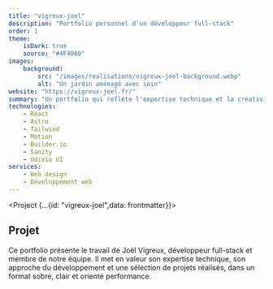 ```yaml
---
title: "vigreux-joel"
description: "Portfolio personnel d’un développeur full-stack"
order: 1
theme:
    isDark: true
    source: "#4F4060"
images:
    background:
        src: "/images/realisations/vigreux-joel-background.webp"
        alt: "Un jardin aménagé avec soin"
website: "https://vigreux-joel.fr/"
summary: "Un portfolio qui reflète l'expertise technique et la créativité."
technologies:
    - React
    - Astro
    - Tailwind
    - Motion
    - Builder.io
    - Sanity
    - Udixio UI
services:
    - Web design
    - Développement web
---
```


<Project {...{id: "vigreux-joel",data: frontmatter}}>
<fragment slot="sidebar">

</fragment>
<fragment slot="body">

## Projet
Ce portfolio présente le travail de Joël Vigreux, développeur full-stack et membre de notre équipe.
Il met en valeur son expertise technique, son approche du développement et une sélection de projets réalisés, dans un format sobre, clair et orienté performance.
</fragment>
</Project>
